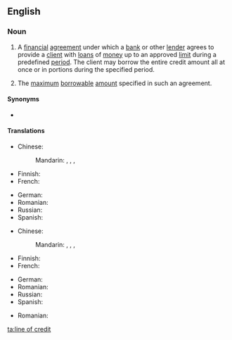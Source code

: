 ==English==
{{wikipedia}}

===Noun===
{{en-noun|head=[[line]] [[of]] [[credit]]|lines of credit}}

# {{context|finance|banking|lang=en}} A [[financial]] [[agreement]] under which a [[bank]] or other [[lender]] agrees to provide a [[client]] with [[loan]]s of [[money]] up to an approved [[limit]] during a predefined [[period]]. The client may borrow the entire credit amount all at once or in portions during the specified period.
# {{context|finance|banking|lang=en}} The [[maximum]] [[borrowable]] [[amount]] specified in such an agreement.

====Synonyms====
* {{l|en|credit line}}

====Translations====
{{trans-top|financial agreement}}
* Chinese:
*: Mandarin: {{t|cmn|信用額度|sc=Hani}}, {{t|cmn|信用额度|tr=xìnyòng édù|sc=Hani}}, {{t|cmn|[[貸款]][[額度]]|sc=Hani}}, {{t|cmn|[[贷款]][[额度]]|tr=dàikuǎn édù|sc=Hani}}
* Finnish: {{t|fi|luottolimiittisopimus}}
* French: {{t|fr|ligne de crédit|f}}
{{trans-mid}}
* German: {{t+|de|Kreditlinie|f}}
* Romanian: {{t|ro|linie de credit|f}}
* Russian: {{t|ru|креди́тная ли́ния|f}}
* Spanish: {{t-needed|es}}
{{trans-bottom}}

{{trans-top|maximum borrowable amount specified in such an agreement}}
* Chinese:
*: Mandarin: {{t|cmn|信用額度|sc=Hani}}, {{t|cmn|信用额度|tr=xìnyòng édù|sc=Hani}}, {{t|cmn|[[貸款]][[額度]]|sc=Hani}}, {{t|cmn|[[贷款]][[额度]]|tr=dàikuǎn édù|sc=Hani}}
* Finnish: {{t|fi|luottolimiitti}}
* French: {{t-needed|fr}}
{{trans-mid}}
* German: {{t-needed|de}}
* Romanian: {{t-needed|ro}}
* Russian: {{t-needed|ru}}
* Spanish: {{t-needed|es}}
{{trans-bottom}}

{{checktrans-top}}
* Romanian: {{t-check|ro|[[linie]] [[de]] [[credit]]|f}}
{{trans-mid}}
{{trans-bottom}}

[[ta:line of credit]]